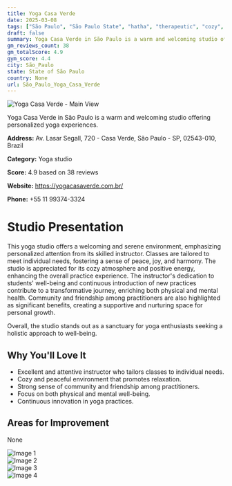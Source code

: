 ```yaml
---
title: Yoga Casa Verde
date: 2025-03-08
tags: ["São Paulo", "São Paulo State", "hatha", "therapeutic", "cozy", "welcoming", "São Paulo"]  
draft: false
summary: Yoga Casa Verde in São Paulo is a warm and welcoming studio offering personalized yoga experiences.
gm_reviews_count: 38
gm_totalScore: 4.9
gym_score: 4.4
city: São_Paulo
state: State of São Paulo
country: None
url: São_Paulo_Yoga_Casa_Verde
---
```


<div className="aspect-[16/9] relative my-8">
  <img 
    src="https://lh5.googleusercontent.com/p/AF1QipMhoTUujj1BWfheFBS6Zhoo9xNXPPwvas88ch2w=w1920-h1080-k-no"
    alt="Yoga Casa Verde - Main View"
    className="object-cover absolute inset-0 w-full h-full rounded-lg"
  />
</div>

Yoga Casa Verde in São Paulo is a warm and welcoming studio offering personalized yoga experiences.

**Address:** Av. Lasar Segall, 720 - Casa Verde, São Paulo - SP, 02543-010, Brazil

**Category:** Yoga studio

**Score:** 4.9 based on 38 reviews

**Website:** https://yogacasaverde.com.br/

**Phone:** +55 11 99374-3324

# Studio Presentation

This yoga studio offers a welcoming and serene environment, emphasizing personalized attention from its skilled instructor. Classes are tailored to meet individual needs, fostering a sense of peace, joy, and harmony. The studio is appreciated for its cozy atmosphere and positive energy, enhancing the overall practice experience. The instructor's dedication to students' well-being and continuous introduction of new practices contribute to a transformative journey, enriching both physical and mental health. Community and friendship among practitioners are also highlighted as significant benefits, creating a supportive and nurturing space for personal growth.

Overall, the studio stands out as a sanctuary for yoga enthusiasts seeking a holistic approach to well-being.

## Why You'll Love It

- Excellent and attentive instructor who tailors classes to individual needs.
- Cozy and peaceful environment that promotes relaxation.
- Strong sense of community and friendship among practitioners.
- Focus on both physical and mental well-being.
- Continuous innovation in yoga practices.

## Areas for Improvement

None

<div className="grid grid-cols-1 xl:grid-cols-2 gap-4 my-8">
<div className="aspect-[4/3] relative"><img src="https://lh5.googleusercontent.com/p/AF1QipNdiVTf_voJYZ7GtyN8ZDsJxe9O-09sBeqJz_rS=w1920-h1080-k-no" alt="Image 1" className="object-cover absolute inset-0 w-full h-full rounded-lg" /></div>
<div className="aspect-[4/3] relative"><img src="https://lh5.googleusercontent.com/p/AF1QipN3JHwZwTz5stD1Qbb_7ZwwJCwIjjOdAhESWQqv=w1920-h1080-k-no" alt="Image 2" className="object-cover absolute inset-0 w-full h-full rounded-lg" /></div>
<div className="aspect-[4/3] relative"><img src="https://lh5.googleusercontent.com/p/AF1QipPL_SfXM1CRvUGN9neDYmTgjkC0NJi6YpycV51t=w1920-h1080-k-no" alt="Image 3" className="object-cover absolute inset-0 w-full h-full rounded-lg" /></div>
<div className="aspect-[4/3] relative"><img src="https://lh5.googleusercontent.com/p/AF1QipP0ekY03X3uwbZNtUpzBP20Qyhkzb_hPzyWX1YC=w1920-h1080-k-no" alt="Image 4" className="object-cover absolute inset-0 w-full h-full rounded-lg" /></div>
</div>